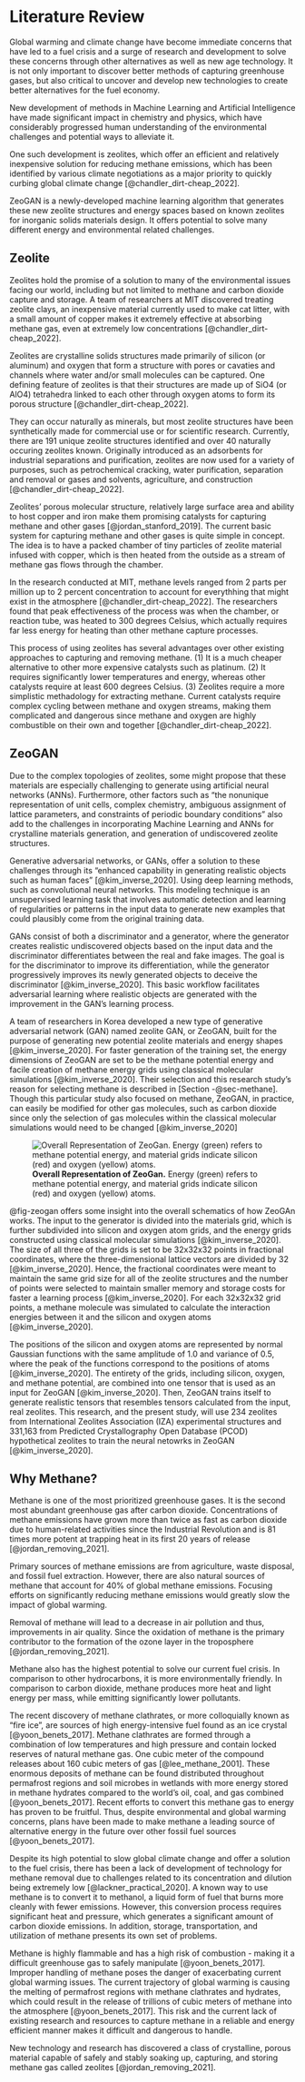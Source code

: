 # Literature Review {#sec-lit-review}

Global warming and climate change have become immediate concerns that have led to a fuel crisis and a surge of research and development to solve these concerns through other alternatives as well as new age technology. It is not only important to discover better methods of capturing greenhouse gases, but also critical to uncover and develop new technologies to create better alternatives for the fuel economy.

New development of methods in Machine Learning and Artificial Intelligence have made significant impact in chemistry and physics, which have considerably progressed human understanding of the environmental challenges and potential ways to alleviate it. 

One such development is zeolites, which offer an efficient and relatively inexpensive solution for reducing methane emissions, which has been identified by various climate negotiations as a major priority to quickly curbing global climate change [@chandler_dirt-cheap_2022]. 

ZeoGAN is a newly-developed machine learning algorithm that generates these new zeolite structures and energy spaces based on known zeolites for inorganic solids materials design. It offers potential to solve many different energy and environmental related challenges.

## Zeolite {#sec-zeolite}

Zeolites hold the promise of a solution to many of the environmental issues facing our world, including but not limited to methane and carbon dioxide capture and storage. A team of researchers at MIT discovered treating zeolite clays, an inexpensive material currently used to make cat litter, with a small amount of copper makes it extremely effective at absorbing methane gas, even at extremely low concentrations [@chandler_dirt-cheap_2022].

Zeolites are crystalline solids structures made primarily of silicon (or aluminum) and oxygen that form a structure with pores or cavaties and channels where water and/or small molecules can be captured. One defining feature of zeolites is that their structures are made up of SiO4 (or AlO4) tetrahedra linked to each other through oxygen atoms to form its porous structure [@chandler_dirt-cheap_2022]. 

They can occur naturally as minerals, but most zeolite structures have been synthetically made for commercial use or for scientific research. Currently, there are 191 unique zeolite structures identified and over 40 naturally occuring zeolites known. Originally introduced as an adsorbents for industrial separations and purification, zeolites are now used for a variety of purposes, such as petrochemical cracking, water purification, separation and removal or gases and solvents, agriculture, and construction [@chandler_dirt-cheap_2022].

Zeolites' porous molecular structure, relatively large surface area and ability to host copper and iron make them promising catalysts for capturing methane and other gases [@jordan_stanford_2019]. The current basic system for capturing methane and other gases is quite simple in concept. The idea is to have a packed chamber of tiny particles of zeolite material infused with copper, which is then heated from the outside as a stream of methane gas flows through the chamber. 

In the research conducted at MIT, methane levels ranged from 2 parts per million up to 2 percent concentration to account for everythhing that might exist in the atmosphere [@chandler_dirt-cheap_2022]. The researchers found that peak effectiveness of the process was when the chamber, or reaction tube, was heated to 300 degrees Celsius, which actually requires far less energy for heating than other methane capture processes. 

This process of using zeolites has several advantages over other existing approaches to capturing and removing methane. (1) It is a much cheaper alternative to other more expensive catalysts such as platinum. (2) It requires significantly lower temperatures and energy, whereas other catalysts require at least 600 degrees Celsius. (3) Zeolites require a more simplistic methadology for extracting methane. Current catalysts require complex cycling between methane and oxygen streams, making them complicated and dangerous since methane and oxygen are highly combustible on their own and together [@chandler_dirt-cheap_2022]. 

## ZeoGAN {#sec-zeogan}

Due to the complex topologies of zeolites, some might propose that these materials are especially challenging to generate using artificial neural networks (ANNs). Furthermore, other factors such as "the nonunique representation of unit cells, complex chemistry, ambiguous assignment of lattice parameters, and constraints of periodic boundary conditions" also add to the challenges in incorporating Machine Learning and ANNs for crystalline materials generation, and generation of undiscovered zeolite structures.

Generative adversarial networks, or GANs, offer a solution to these challenges through its "enhanced capability in generating realistic objects such as human faces" [@kim_inverse_2020]. Using deep learning methods, such as convolutional neural networks. This modeling technique is an unsupervised learning task that involves automatic detection and learning of regularities or patterns in the input data to generate new examples that could plausibly come from the original training data.

GANs consist of both a discriminator and a generator, where the generator creates realistic undiscovered objects based on the input data and the discriminator differentiates between the real and fake images. The goal is for the discriminator to improve its differentiation, while the generator progressively improves its newly generated objects to deceive the discriminator [@kim_inverse_2020]. This basic workflow facilitates adversarial learning where realistic objects are generated with the improvement in the GAN's learning process. 

A team of researchers in Korea developed a new type of generative adversarial network (GAN) named zeolite GAN, or ZeoGAN, built for the purpose of generating new potential zeolite materials and energy shapes [@kim_inverse_2020]. For faster generation of the training set, the energy dimensions of ZeoGAN are set to be the methane potential energy and facile creation of methane energy grids using classical molecular simulations [@kim_inverse_2020]. Their selection and this research study's reason for selecting methane is described in [Section -@sec-methane]. Though this particular study also focused on methane, ZeoGAN, in practice, can easily be modified for other gas molecules, such as carbon dioxide since only the selection of gas molecules within the classical molecular simulations would need to be changed [@kim_inverse_2020]

![**Overall Representation of ZeoGan.** Energy (green) refers to methane potential energy, and material grids indicate silicon (red) and oxygen (yellow) atoms.](zeogan.png){#fig-zeogan}
\par
@fig-zeogan offers some insight into the overall schematics of how ZeoGAn works. The input to the generator is divided into the materials grid, which is further subdivided into silicon and oxygen atom grids, and the energy grids constructed using classical molecular simulations [@kim_inverse_2020]. The size of all three of the grids is set to be 32x32x32 points in fractional coordinates, where the three-dimensional lattice vectors are divided by 32 [@kim_inverse_2020]. Hence, the fractional coordinates were meant to maintain the same grid size for all of the zeolite structures and the number of points were selected to maintain smaller memory and storage costs for faster a learning process [@kim_inverse_2020]. For each 32x32x32 grid points, a methane molecule was simulated to calculate the interaction energies between it and the silicon and oxygen atoms [@kim_inverse_2020]. 

The positions of the silicon and oxygen atoms are represented by normal Gaussian functions with the same amplitude of 1.0 and variance of 0.5, where the peak of the functions correspond to the positions of atoms [@kim_inverse_2020]. The entirety of the grids, including silicon, oxygen, and methane potential, are combined into one tensor that is used as an input for ZeoGAN [@kim_inverse_2020]. Then, ZeoGAN trains itself to generate realistic tensors that resembles tensors calculated from the input, real zeolites. This research, and the present study, will use 234 zeolites from International Zeolites Association (IZA) experimental structures and 331,163 from Predicted Crystallography Open Database (PCOD) hypothetical zeolites to train the neural netowrks in ZeoGAN [@kim_inverse_2020].

## Why Methane? {#sec-methane}

Methane is one of the most prioritized greenhouse gases. It is the second most abundant greenhouse gas after carbon dioxide. Concentrations of methane emissions have grown more than twice as fast as carbon dioxide due to human-related activities since the Industrial Revolution and is 81 times more potent at trapping heat in its first 20 years of release [@jordan_removing_2021]. 

Primary sources of methane emissions are from agriculture, waste disposal, and fossil fuel extraction. However, there are also natural sources of methane that account for 40% of global methane emissions. Focusing efforts on significantly reducing methane emissions would greatly slow the impact of global warming. 

Removal of methane will lead to a decrease in air pollution and thus, improvements in air quality. Since the oxidation of methane is the primary contributor to the formation of the ozone layer in the troposphere [@jordan_removing_2021]. 

Methane also has the highest potential to solve our current fuel crisis. In comparison to other hydrocarbons, it is more environmentally friendly. In comparison to carbon dioxide, methane produces more heat and light energy per mass, while emitting significantly lower pollutants.

The recent discovery of methane clathrates, or more colloquially known as "fire ice", are sources of high energy-intensive fuel found as an ice crystal [@yoon_benets_2017]. Methane clathrates are formed through a combination of low temperatures and high pressure and contain locked reserves of natural methane gas. One cubic meter of the compound releases about 160 cubic meters of gas [@lee_methane_2001]. These enormous deposits of methane can be found distributed throughout permafrost regions and soil microbes in wetlands with more energy stored in methane hydrates compared to the world's oil, coal, and gas combined [@yoon_benets_2017]. Recent efforts to convert this methane gas to energy has proven to be fruitful. Thus, despite environmental and global warming concerns, plans have been made to make methane a leading source of alternative energy in the future over other fossil fuel sources [@yoon_benets_2017].

Despite its high potential to slow global climate change and offer a solution to the fuel crisis, there has been a lack of development of technology for methane removal due to challenges related to its concentration and dilution being extremely low [@lackner_practical_2020]. A known way to use methane is to convert it to methanol, a liquid form of fuel that burns more cleanly with fewer emissions. However, this conversion process requires significant heat and pressure, which generates a significant amount of carbon dioxide emissions. In addition, storage, transportation, and utilization of methane presents its own set of problems. 

Methane is highly flammable and has a high risk of combustion - making it a difficult greenhouse gas to safely manipulate [@yoon_benets_2017]. Improper handling of methane poses the danger of exacerbating current global warming issues. The current trajectory of global warming is causing the melting of permafrost regions with methane clathrates and hydrates, which could result in the release of trillions of cubic meters of methane into the atmosphere [@yoon_benets_2017]. This risk and the current lack of existing research and resources to capture methane in a reliable and energy efficient manner makes it difficult and dangerous to handle. 

New technology and research has discovered a class of crystalline, porous material capable of safely and stably soaking up, capturing, and storing methane gas called zeolites [@jordan_removing_2021]. 

